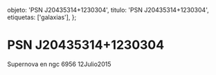 
  objeto: 'PSN J20435314+1230304',
  titulo: 'PSN J20435314+1230304',
  etiquetas: ['galaxias'],
};

# PSN J20435314+1230304

<Imagen
  src="registro/psn-j20435314-1230304_20150712_1_psn-j204353141230304ngc6956.jpg"
  fecha="20150712"
/>

Supernova en ngc 6956 12Julio2015